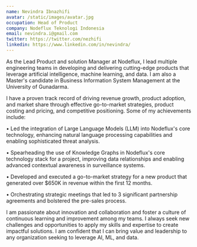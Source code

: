 ```yaml
---
name: Nevindra Ibnazhifi
avatar: /static/images/avatar.jpg
occupation: Head of Product
company: Nodeflux Teknologi Indonesia
email: nevindra.i@gmail.com
twitter: https://twitter.com/nezhifi
linkedin: https://www.linkedin.com/in/nevindra/
---
```


As the Lead Product and solution Manager at Nodeflux, I lead multiple engineering teams in developing and delivering cutting-edge products that leverage artificial intelligence, machine learning, and data. I am also a Master's candidate in Business Information System Management at the University of Gunadarma.

I have a proven track record of driving revenue growth, product adoption, and market share through effective go-to-market strategies, product costing and pricing, and competitive positioning. Some of my achievements include:

• Led the integration of Large Language Models (LLM) into Nodeflux's core technology, enhancing natural language processing capabilities and enabling sophisticated threat analysis.

• Spearheading the use of Knowledge Graphs in Nodeflux's core technology stack for a project, improving data relationships and enabling advanced contextual awareness in surveillance systems.

• Developed and executed a go-to-market strategy for a new product that generated over $650K in revenue within the first 12 months.

• Orchestrating strategic meetings that led to 3 significant partnership agreements and bolstered the pre-sales process.

I am passionate about innovation and collaboration and foster a culture of continuous learning and improvement among my teams. I always seek new challenges and opportunities to apply my skills and expertise to create impactful solutions. I am confident that I can bring value and leadership to any organization seeking to leverage AI, ML, and data.